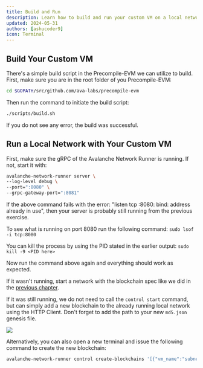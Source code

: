 ```yaml
---
title: Build and Run
description: Learn how to build and run your custom VM on a local network.
updated: 2024-05-31
authors: [ashucoder9]
icon: Terminal
---
```


## Build Your Custom VM

There's a simple build script in the Precompile-EVM we can utilize to build. First, make sure you are in the root folder of you Precompile-EVM:

```bash
cd $GOPATH/src/github.com/ava-labs/precompile-evm
```

Then run the command to initiate the build script:

```bash
./scripts/build.sh
```

If you do not see any error, the build was successful.

## Run a Local Network with Your Custom VM

First, make sure the gRPC of the Avalanche Network Runner is running. If not, start it with:

```bash
avalanche-network-runner server \
--log-level debug \
--port=":8080" \
--grpc-gateway-port=":8081"
```

<Accordions>
<Accordion title="Troubleshooting Error: `listen tcp :8080: bind: address already in use'">

If the above command fails with the error: "listen tcp :8080: bind: address already in use", then your server is probably still running from the previous exercise.

To see what is running on port 8080 run the following command: `sudo lsof -i tcp:8080`

You can kill the process by using the PID stated in the earlier output: `sudo kill -9 <PID here>`

Now run the command above again and everything should work as expected.

</Accordion>
</Accordions>

If it wasn't running, start a network with the blockchain spec like we did in the [previous chapter](./content/course/customizing-evm/07-your-evm-blockchain/02-create-your-blockchain.mdx).

If it was still running, we do not need to call the `control start` command, but can simply add a new blockchain to the already running local network using the HTTP Client. Don't forget to add the path to your new `md5.json` genesis file.

![](/course-images/customizing-evm/29.png)

Alternatively, you can also open a new terminal and issue the following command to create the new blockchain:

```bash
avalanche-network-runner control create-blockchains '[{"vm_name":"subnetevm","genesis":"tests/precompile/genesis/sha256.json"}]'
```
